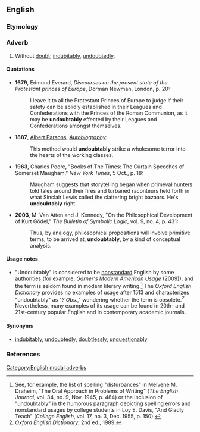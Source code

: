 ==English==

===Etymology===
{{suffix|undoubtable|ly}}

===Adverb===
{{en-adv|-}}

# {{sometimes|_|considered|_|nonstandard}} Without [[doubt]]; [[indubitably]], [[undoubtedly]].

====Quotations====
{{timeline|
1600s=1679|
1800s=1887|
1900s=1963|
2000s=2003}}
*'''1679''', Edmund Everard, ''Discourses on the present state of the Protestant princes of Europe'', Dorman Newman, London, p. 20:
*:I leave it to all the Protestant Princes of Europe to judge if their safety can be solidly  established in their Leagues and Confederations with the Princes of the Roman Communion, as it may be '''undoubtably''' effected by their Leagues and Confederations amongst themselves.
*'''1887''', [[w:Albert Parsons|Albert Parsons]], ''[[s:Albert Parsons|Autobiography]]'':
*:This method would '''undoubtably''' strike a wholesome terror into the hearts of the working classes.
*'''1963''', Charles Poore, "Books of The Times: The Curtain Speeches of Somerset Maugham," ''New York Times'', 5 Oct., p. 18:
*:Maugham suggests that storytelling began when primeval hunters told tales around their fires and turbaned raconteurs held forth in what Sinclair Lewis called the clattering bright bazaars.  He's '''undoubtably''' right.
*'''2003''', M. Van Atten and J. Kennedy, "On the Philosophical Development of Kurt Gödel," ''The Bulletin of Symbolic Logic'', vol. 9, no. 4, p. 431:
*:Thus, by analogy, philosophical propositions will involve primitive terms, to be arrived at, '''undoubtably''', by a kind of conceptual analysis.

====Usage notes====
* "Undoubtably" is considered to be [[nonstandard]] English by some authorities (for example, ''Garner's Modern American Usage'' (2009)), and the term is seldom found in modern literary writing.<ref>See, for example, the list of spelling "disturbances" in Melvene M. Draheim, "The Oral Approach in Problems of Writing" (''The English Journal'', vol. 34, no. 9, Nov. 1945, p. 484) or the inclusion of "undoubtably" in the humorous paragraph depicting spelling errors and nonstandard usages by college students in Loy E. Davis, "And Gladly Teach" (''College English'', vol. 17, no. 3, Dec. 1955, p. 150).</ref> The ''Oxford English Dictionary'' provides no examples of usage after 1513 and characterizes "undoubtably" as "''? Obs.''," wondering whether the term is obsolete.<ref>''Oxford English Dictionary'', 2nd ed., 1989.</ref>  Nevertheless, many examples of its usage can be found in 20th- and 21st-century popular English and in contemporary academic journals.

====Synonyms====
* [[indubitably]], [[undoubtedly]], [[doubtlessly]], [[unquestionably]]

===References===
<references/>
[[Category:English modal adverbs]]